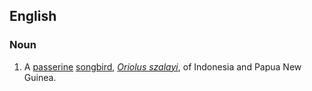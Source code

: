 ==English==

===Noun===
{{wikipedia|Brown Oriole}}
{{en-noun|sg=[[brown]] [[oriole]]}}

# A  [[passerine]] [[songbird]], ''[[Oriolus szalayi]]'', of Indonesia and Papua New Guinea.